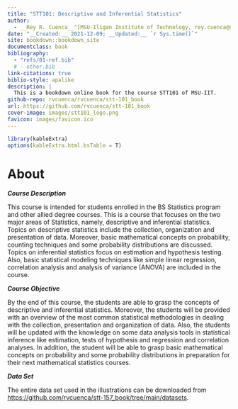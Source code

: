 ```yaml
--- 
title: "STT101: Descriptive and Inferential Statistics"
author: 
  - __Rey R. Cuenca__^[MSU-Iligan Institute of Technology, rey.cuenca@g.msuiit.edu.ph]
date: "__Created:__ 2021-12-09; __Updated:__ `r Sys.time()`"
site: bookdown::bookdown_site
documentclass: book
bibliography: 
  - "refs/01-ref.bib"
  # - other.bib
link-citations: true
biblio-style: apalike
description: |
  This is a bookdown online book for the course STT101 of MSU-IIT.
github-repo: rvcuenca/rvcuenca/stt-101_book
url: https://github.com/rvcuenca/stt-101_book
cover-image: images/stt101_logo.png
favicon: images/favicon.ico
---
```



```r
library(kableExtra)
options(kableExtra.html.bsTable = T)
```
# About {-}

___Course Description___

This course is intended for students enrolled in the BS Statistics program and other allied degree courses. 
This is a course that focuses on the two major areas of Statistics, namely, descriptive and inferential statistics. 
Topics on descriptive statistics include the collection, organization and presentation of data. 
Moreover, basic mathematical concepts on probability, counting techniques and some probability distributions are discussed. 
Topics on inferential statistics focus on estimation and hypothesis testing. 
Also, basic statistical modeling techniques like simple linear regression, correlation analysis and analysis of variance (ANOVA) are included in the course.

___Course Objective___

By the end of this course, the students are able to grasp the concepts of descriptive and inferential statistics. 
Moreover, the students will be provided with an overview of the most common statistical methodologies in dealing with the collection, presentation and organization of data. 
Also, the students will be updated with the knowledge on some data analysis tools in statistical inference like estimation, tests of hypothesis and regression and correlation analyses. 
In addition, the student will be able to grasp basic mathematical concepts on probability and some probability distributions in preparation for their next mathematical statistics courses.

___Data Set___

The entire data set used in the illustrations can be downloaded from <https://github.com/rvcuenca/stt-157_book/tree/main/datasets>.


